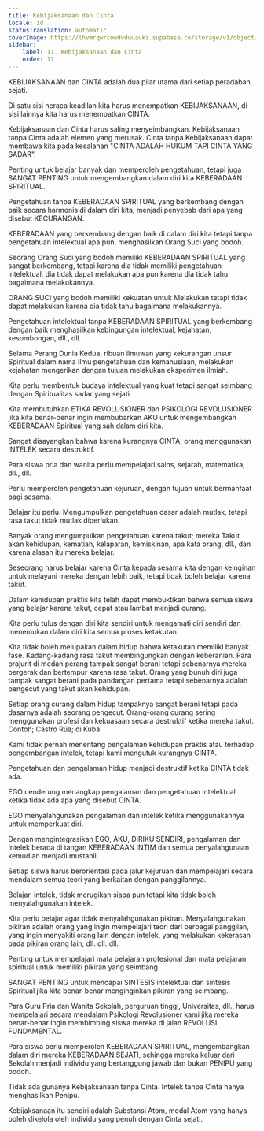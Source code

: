 ```yaml
---
title: Kebijaksanaan dan Cinta
locale: id
statusTranslation: automatic
coverImage: https://lhvmrqwrcowdvduuaukz.supabase.co/storage/v1/object/public/strapi-uploads/small_cover-educacion-fundamental.webp-2d51a7828a2b1309555be27f7e2a61a0.webp
sidebar:
    label: 11. Kebijaksanaan dan Cinta
    order: 11
---
```

KEBIJAKSANAAN dan CINTA adalah dua pilar utama dari setiap peradaban sejati.

Di satu sisi neraca keadilan kita harus menempatkan KEBIJAKSANAAN, di sisi lainnya kita harus menempatkan CINTA.

Kebijaksanaan dan Cinta harus saling menyeimbangkan. Kebijaksanaan tanpa Cinta adalah elemen yang merusak. Cinta tanpa Kebijaksanaan dapat membawa kita pada kesalahan "CINTA ADALAH HUKUM TAPI CINTA YANG SADAR".

Penting untuk belajar banyak dan memperoleh pengetahuan, tetapi juga SANGAT PENTING untuk mengembangkan dalam diri kita KEBERADAAN SPIRITUAL.

Pengetahuan tanpa KEBERADAAN SPIRITUAL yang berkembang dengan baik secara harmonis di dalam diri kita, menjadi penyebab dari apa yang disebut KECURANGAN.

KEBERADAAN yang berkembang dengan baik di dalam diri kita tetapi tanpa pengetahuan intelektual apa pun, menghasilkan Orang Suci yang bodoh.

Seorang Orang Suci yang bodoh memiliki KEBERADAAN SPIRITUAL yang sangat berkembang, tetapi karena dia tidak memiliki pengetahuan intelektual, dia tidak dapat melakukan apa pun karena dia tidak tahu bagaimana melakukannya.

ORANG SUCI yang bodoh memiliki kekuatan untuk Melakukan tetapi tidak dapat melakukan karena dia tidak tahu bagaimana melakukannya.

Pengetahuan intelektual tanpa KEBERADAAN SPIRITUAL yang berkembang dengan baik menghasilkan kebingungan intelektual, kejahatan, kesombongan, dll., dll.

Selama Perang Dunia Kedua, ribuan ilmuwan yang kekurangan unsur Spiritual dalam nama ilmu pengetahuan dan kemanusiaan, melakukan kejahatan mengerikan dengan tujuan melakukan eksperimen ilmiah.

Kita perlu membentuk budaya intelektual yang kuat tetapi sangat seimbang dengan Spiritualitas sadar yang sejati.

Kita membutuhkan ETIKA REVOLUSIONER dan PSIKOLOGI REVOLUSIONER jika kita benar-benar ingin membubarkan AKU untuk mengembangkan KEBERADAAN Spiritual yang sah dalam diri kita.

Sangat disayangkan bahwa karena kurangnya CINTA, orang menggunakan INTELEK secara destruktif.

Para siswa pria dan wanita perlu mempelajari sains, sejarah, matematika, dll., dll.

Perlu memperoleh pengetahuan kejuruan, dengan tujuan untuk bermanfaat bagi sesama.

Belajar itu perlu. Mengumpulkan pengetahuan dasar adalah mutlak, tetapi rasa takut tidak mutlak diperlukan.

Banyak orang mengumpulkan pengetahuan karena takut; mereka Takut akan kehidupan, kematian, kelaparan, kemiskinan, apa kata orang, dll., dan karena alasan itu mereka belajar.

Seseorang harus belajar karena Cinta kepada sesama kita dengan keinginan untuk melayani mereka dengan lebih baik, tetapi tidak boleh belajar karena takut.

Dalam kehidupan praktis kita telah dapat membuktikan bahwa semua siswa yang belajar karena takut, cepat atau lambat menjadi curang.

Kita perlu tulus dengan diri kita sendiri untuk mengamati diri sendiri dan menemukan dalam diri kita semua proses ketakutan.

Kita tidak boleh melupakan dalam hidup bahwa ketakutan memiliki banyak fase. Kadang-kadang rasa takut membingungkan dengan keberanian. Para prajurit di medan perang tampak sangat berani tetapi sebenarnya mereka bergerak dan bertempur karena rasa takut. Orang yang bunuh diri juga tampak sangat berani pada pandangan pertama tetapi sebenarnya adalah pengecut yang takut akan kehidupan.

Setiap orang curang dalam hidup tampaknya sangat berani tetapi pada dasarnya adalah seorang pengecut. Orang-orang curang sering menggunakan profesi dan kekuasaan secara destruktif ketika mereka takut. Contoh; Castro Rúa; di Kuba.

Kami tidak pernah menentang pengalaman kehidupan praktis atau terhadap pengembangan intelek, tetapi kami mengutuk kurangnya CINTA.

Pengetahuan dan pengalaman hidup menjadi destruktif ketika CINTA tidak ada.

EGO cenderung menangkap pengalaman dan pengetahuan intelektual ketika tidak ada apa yang disebut CINTA.

EGO menyalahgunakan pengalaman dan intelek ketika menggunakannya untuk memperkuat diri.

Dengan mengintegrasikan EGO, AKU, DIRIKU SENDIRI, pengalaman dan Intelek berada di tangan KEBERADAAN INTIM dan semua penyalahgunaan kemudian menjadi mustahil.

Setiap siswa harus berorientasi pada jalur kejuruan dan mempelajari secara mendalam semua teori yang berkaitan dengan panggilannya.

Belajar, intelek, tidak merugikan siapa pun tetapi kita tidak boleh menyalahgunakan intelek.

Kita perlu belajar agar tidak menyalahgunakan pikiran. Menyalahgunakan pikiran adalah orang yang ingin mempelajari teori dari berbagai panggilan, yang ingin menyakiti orang lain dengan intelek, yang melakukan kekerasan pada pikiran orang lain, dll. dll. dll.

Penting untuk mempelajari mata pelajaran profesional dan mata pelajaran spiritual untuk memiliki pikiran yang seimbang.

SANGAT PENTING untuk mencapai SINTESIS intelektual dan sintesis Spiritual jika kita benar-benar menginginkan pikiran yang seimbang.

Para Guru Pria dan Wanita Sekolah, perguruan tinggi, Universitas, dll., harus mempelajari secara mendalam Psikologi Revolusioner kami jika mereka benar-benar ingin membimbing siswa mereka di jalan REVOLUSI FUNDAMENTAL.

Para siswa perlu memperoleh KEBERADAAN SPIRITUAL, mengembangkan dalam diri mereka KEBERADAAN SEJATI, sehingga mereka keluar dari Sekolah menjadi individu yang bertanggung jawab dan bukan PENIPU yang bodoh.

Tidak ada gunanya Kebijaksanaan tanpa Cinta. Intelek tanpa Cinta hanya menghasilkan Penipu.

Kebijaksanaan itu sendiri adalah Substansi Atom, modal Atom yang hanya boleh dikelola oleh individu yang penuh dengan Cinta sejati.

